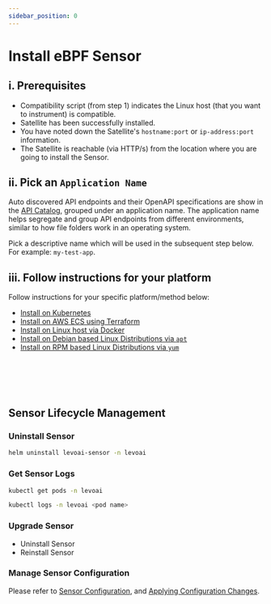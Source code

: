 ```yaml
---
sidebar_position: 0
---
```


# Install eBPF Sensor

## i. Prerequisites
- Compatibility script (from step 1) indicates the Linux host (that you want to instrument) is compatible.
- Satellite has been successfully installed.
- You have noted down the Satellite's `hostname:port` or `ip-address:port` information.
- The Satellite is reachable (via HTTP/s) from the location where you are going to install the Sensor.

## ii. Pick an `Application Name`
Auto discovered API endpoints and their OpenAPI specifications are show in the [API Catalog](/guides/security-testing/concepts/api-catalog/api-catalog.md), grouped under an application name. The application name helps segregate and group API endpoints from different environments, similar to how file folders work in an operating system.

Pick a descriptive name which will be used in the subsequent step below. For example: `my-test-app`.

## iii. Follow instructions for your platform
Follow instructions for your specific platform/method below:
- [Install on Kubernetes](/install-traffic-capture-sensors/ebpf-sensor/sensor-kubernetes)
- [Install on AWS ECS using Terraform](/install-traffic-capture-sensors/ebpf-sensor/sensor-aws-ecs-terraform)
- [Install on Linux host via Docker](/install-traffic-capture-sensors/ebpf-sensor/sensor-docker)
- [Install on Debian based Linux Distributions via `apt`](/install-traffic-capture-sensors/ebpf-sensor/sensor-apt-package)
- [Install on RPM based Linux Distributions via `yum`](/install-traffic-capture-sensors/ebpf-sensor/sensor-yum-package)

<br></br>
-----------------------------------------------------------

## Sensor Lifecycle Management

### Uninstall Sensor
```bash
helm uninstall levoai-sensor -n levoai
```

### Get Sensor Logs
```bash
kubectl get pods -n levoai

kubectl logs -n levoai <pod name>
```

### Upgrade Sensor
- Uninstall Sensor
- Reinstall Sensor

### Manage Sensor Configuration
Please refer to [Sensor Configuration](/install-traffic-capture-sensors/common-tasks/sensor-configuration.mdx), and [Applying Configuration Changes](/install-traffic-capture-sensors/common-tasks/sensor-configuration.mdx#running-on-kubernetes).

